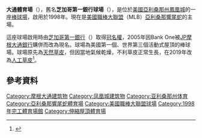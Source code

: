 {{expand|time=2015-09-02T11:23:32+00:00}}
{{Infobox stadium
| stadium_name        = 大通体育场<br>Chase Field
| nickname            = ''The BOB,<ref>{{cite web|title=D. Baxter the Bobcat|url=http://arizona.diamondbacks.mlb.com/ari/fan_forum/baxter_index.jsp|publisher=[[Major_League_Baseball_Advanced_Media|Major League Baseball Advanced Media]]|accessdate=April 14, 2014|archive-date=2014-04-15|archive-url=https://web.archive.org/web/20140415153432/http://arizona.diamondbacks.mlb.com/ari/fan_forum/baxter_index.jsp|dead-url=no}}</ref> The Snake Pit,<ref>{{cite web|title=AllVenueTickets|url=http://www.allvenuetickets.com/Event.aspx?EventID=25937|accessdate=November 19, 2014|deadurl=yes|archiveurl=https://archive.is/20141119203045/http://www.allvenuetickets.com/Event.aspx?EventID=25937|archivedate=2014年11月19日}}</ref><br>The Aircraft Hangar <ref>{{cite web|title=MLB-Stadiums.com: Chase Field|url=http://www.mlb-stadiums.com/national-league/chase-field-arizona-diamondbacks|accessdate=April 14, 2014|deadurl=yes|archiveurl=https://web.archive.org/web/20140415163418/http://www.mlb-stadiums.com/national-league/chase-field-arizona-diamondbacks/|archivedate=2014年4月15日}}</ref>'',
| logo_image          = | image               = Chase Field - 2011-07-11 - Interior North Upper.jpg
| image_size          = 300  
| caption             = 
| location            = {{USA}}[[凤凰城|凤凰城]]401 East Jefferson Street，85004 
| coordinates         = {{coord|33|26|43|N|112|4|1|W|type:landmark_scale:2000|display=inline,title}}
| broke_ground        = 1995年11月16日
| opened              = 1998年3月31日<br>{{Years or months ago|1998}}
| closed              = 
| demolished          = 
| owner               = [[Maricopa_County,_Arizona|Maricopa County Stadium District]]
| operator            = [[SMG_(property_management)|SMG]]
| surface             = Bull's Eye Bermuda<ref>[http://sports.espn.go.com/mlb/teams/stadium?team=ari Chase Field] {{Wayback|url=http://sports.espn.go.com/mlb/teams/stadium?team=ari |date=20080405162812 }} ESPN.com</ref>
| construction_cost   = [[United_States_dollar|$]]354 million<br>(${{formatprice|{{Inflation|US|354000000|1998}}}} in {{CURRENTYEAR}} dollars{{inflation-fn|US}})
| architect           = [[Ellerbe_Becket|Ellerbe Becket]]<br>[[Wyatt_Rhodes_Architects|Wyatt/Rhodes]]<br>Castillo Company<br>Cox James<ref name="eb">{{Cite web |url=http://www.ellerbebecket.com/expertise/project/41/index.html |title=Ellerbe Becket - Chase Field |access-date=2015-09-02 |archive-date=2012-03-23 |archive-url=https://web.archive.org/web/20120323001051/http://www.ellerbebecket.com/expertise/project/41/index.html |dead-url=yes }}</ref>
| project_manager     = [[Hunt_Construction_Group|Huber, Hunt & Nichols Inc.]]
| structural engineer = [[Hatch_Ltd|Hatch Associates Ltd.]]<ref name="eb"/><br>Martin/Martin<ref name="eb"/>
| services engineer   = M-E Engineers Inc.
| general_contractor  = [[Tutor_Perini|Perini]]/McCarthy
| main_contractors    = Schuff Steel Company
| former_names        = Bank One Ballpark<br>(1998–2005) 
| tenants             = [[亞利桑那響尾蛇|亞利桑那響尾蛇]] (MLB) (1998–present)<br>[[Cactus_Bowl|Cactus Bowl]] (NCAA) (2000–2005, 2015-present)
| seating_capacity    = 48,519 (2015–present)<br>48,633 (2011–2014)<br>48,652 (2009–2010)<br>48,711 (2008)<br>49,033 (2002–2007)<br>48,500 (1998–2001)
| record_attendance   = 49,826 (June 9, 2007)<ref>{{Cite web |url=http://www.baseball-reference.com/boxes/ARI/ARI200706090.shtml |title=Red Sox 4 Diamondbacks 3 |access-date=2015-09-02 |archive-date=2021-10-27 |archive-url=https://web.archive.org/web/20211027063049/https://www.baseball-reference.com/boxes/ARI/ARI200706090.shtml }}</ref>
| dimensions          = '''Left Field''' – {{convert|330|ft|0|abbr=on}}<br>'''Left-Center''' – {{convert|374|ft|0|abbr=on}}<br>'''Left-Center''' (deep) – {{convert|413|ft|abbr=on}}<br>'''Center Field''' – {{convert|407|ft|abbr=on}}<br>'''Right-Center''' (deep) – {{convert|413|ft|abbr=on}}<br>'''Right-Center''' – {{convert|374|ft|abbr=on}}<br>'''Right Field''' – {{convert|334|ft|abbr=on}}
| publictransit = [[Washington_at_3rd_Street_(METRO_Light_Rail_station)|Convention Center]]
}}

'''大通體育場'''（{{lang-en|Chase Field}}），舊名'''芝加哥第一銀行球場'''（{{lang|en|Bank One Ballpark}}），是位於[[美國|美國]][[亞利桑那州|亞利桑那州]][[鳳凰城|鳳凰城]]的一座[[棒球場|棒球場]]，啟用於1998年。現在是[[美國職棒大聯盟|美國職棒大聯盟]]（MLB）[[亞利桑那響尾蛇|亞利桑那響尾蛇]]的主場。

這座球場啟用時由[[芝加哥第一銀行|芝加哥第一銀行]]（{{lang|en|Bank One}}）取得[[冠名權|冠名權]]，2005年因Bank One被[[JP摩根大通|JP摩根大通銀行]]購併而改為現名。球場為美國第一個、世界第三個活動式屋頂的棒球場。球場原先為[[草皮|天然草皮]]，但因當地氣候乾燥，不利草皮正常生長，在2019年改為[[人工草皮|人工草皮]]<ref>{{cite book |author1=スラッガー |title=2019年MLB選手名鑑 全30球団コンプリートガイド |date=2019-02-28|publisher=日本スポーツ企画出版社 |location=日本 |page=111 |language=ja}}</ref>。

==參考資料==
{{Reflist}}

{{摩根大通}}
{{MLB Ballparks}}
{{Authority control}}

{{DEFAULTSORT:Chase Field}}
[[Category:摩根大通建筑物|Category:摩根大通建筑物]]
[[Category:凤凰城建筑物|Category:凤凰城建筑物]]
[[Category:亚利桑那州体育|Category:亚利桑那州体育]]
[[Category:亞利桑那響尾蛇體育場|Category:亞利桑那響尾蛇體育場]]
[[Category:美國職棒大聯盟球場|Category:美國職棒大聯盟球場]]
[[Category:1998年完工體育場館|Category:1998年完工體育場館]]
[[Category:伸縮屋頂體育場|Category:伸縮屋頂體育場]]